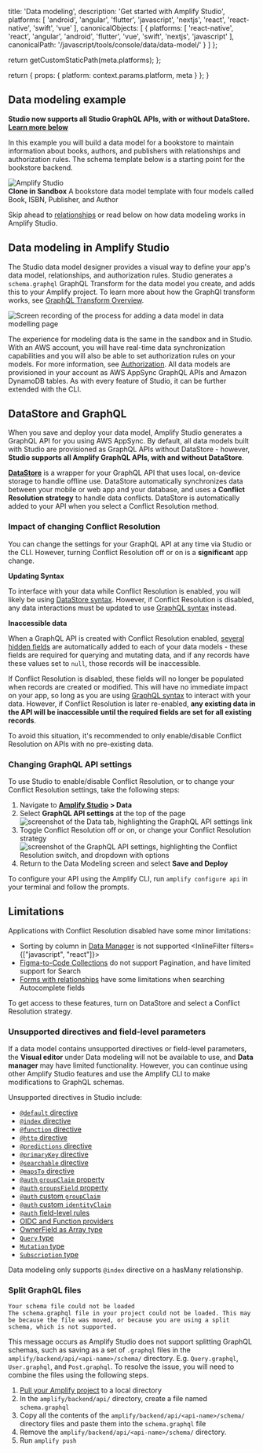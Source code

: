
  title: 'Data modeling',
  description: 'Get started with Amplify Studio',
  platforms: [
    'android',
    'angular',
    'flutter',
    'javascript',
    'nextjs',
    'react',
    'react-native',
    'swift',
    'vue'
  ],
  canonicalObjects: [
    {
      platforms: [
        'react-native',
        'react',
        'angular',
        'android',
        'flutter',
        'vue',
        'swift',
        'nextjs',
        'javascript'
      ],
      canonicalPath: '/javascript/tools/console/data/data-model/'
    }
  ]
};

  return getCustomStaticPath(meta.platforms);
};

  return {
    props: {
      platform: context.params.platform,
      meta
    }
  };
}

## Data modeling example

<Callout info>

**Studio now supports all Studio GraphQL APIs, with or without DataStore. [Learn more below](#datastore-and-graphql)**

</Callout>

In this example you will build a data model for a bookstore to maintain information about books, authors, and publishers with relationships and authorization rules. The schema template below is a starting point for the bookstore backend.

<ExternalLinkButton href="https://sandbox.amplifyapp.com/schema-design/8771638b-a00a-4a1d-af23-26913967cc5f/clone">
  <img alt="Amplify Studio" src="/images/console/adminui.svg" />
  <div>
    <strong>Clone in Sandbox</strong> A bookstore data model template with four
    models called Book, ISBN, Publisher, and Author
  </div>
</ExternalLinkButton>

Skip ahead to [relationships](/[platform]/tools/console/data/relationships/) or read below on how data modeling works in Amplify Studio.

## Data modeling in Amplify Studio

The Studio data model designer provides a visual way to define your app's data model, relationships, and authorization rules. Studio generates a `schema.graphql` GraphQL Transform for the data model you create, and adds this to your Amplify project. To learn more about how the GraphQl transform works, see [GraphQL Transform Overview](/[platform]/tools/cli-legacy/overview/).

![Screen recording of the process for adding a data model in data modelling page](/images/console/datamodel.gif)

The experience for modeling data is the same in the sandbox and in Studio. With an AWS account, you will have real-time data synchronization capabilities and you will also be able to set authorization rules on your models. For more information, see [Authorization](/[platform]/tools/console/authz/). All data models are provisioned in your account as AWS AppSync GraphQL APIs and Amazon DynamoDB tables. As with every feature of Studio, it can be further extended with the CLI.

## DataStore and GraphQL

When you save and deploy your data model, Amplify Studio generates a GraphQL API for you using AWS AppSync. By default, all data models built with Studio are provisioned as GraphQL APIs without DataStore - however, **Studio supports all Amplify GraphQL APIs, with and without DataStore**.

**[DataStore](/[platform]/build-a-backend/more-features/datastore/set-up-datastore/)** is a wrapper for your GraphQL API that uses local, on-device storage to handle offline use. DataStore automatically synchronizes data between your mobile or web app and your database, and uses a **Conflict Resolution strategy** to handle data conflicts. DataStore is automatically added to your API when you select a Conflict Resolution method.

### Impact of changing Conflict Resolution

You can change the settings for your GraphQL API at any time via Studio or the CLI. However, turning Conflict Resolution off or on is a **significant** app change.

**Updating Syntax**

To interface with your data while Conflict Resolution is enabled, you will likely be using [DataStore syntax](/[platform]/build-a-backend/more-features/datastore/manipulate-data/). However, if Conflict Resolution is disabled, any data interactions must be updated to use [GraphQL syntax](/[platform]/build-a-backend/graphqlapi/mutate-data/) instead.

**Inaccessible data**

When a GraphQL API is created with Conflict Resolution enabled, [several hidden fields](/[platform]/build-a-backend/more-features/datastore/how-it-works/#conflict-resolution) are automatically added to each of your data models - these fields are required for querying and mutating data, and if any records have these values set to `null`, those records will be inaccessible.

If Conflict Resolution is disabled, these fields will no longer be populated when records are created or modified. This will have no immediate impact on your app, so long as you are using [GraphQL syntax](/[platform]/build-a-backend/graphqlapi/mutate-data/) to interact with your data. However, if Conflict Resolution is later re-enabled, **any existing data in the API will be inaccessible until the required fields are set for all existing records**.

To avoid this situation, it's recommended to only enable/disable Conflict Resolution on APIs with no pre-existing data.

### Changing GraphQL API settings

To use Studio to enable/disable Conflict Resolution, or to change your Conflict Resolution settings, take the following steps:

1. Navigate to **[Amplify Studio](/[platform]/tools/console/adminui/start/#log-into-the-amplify-console) > Data**
2. Select **GraphQL API settings** at the top of the page ![screenshot of the Data tab, highlighting the GraphQL API settings link](/images/console/conflict-resolution1.png)
3. Toggle Conflict Resolution off or on, or change your Conflict Resolution strategy ![screenshot of the GraphQL API settings, highlighting the Conflict Resolution switch, and dropdown with options](/images/console/conflict-resolution2.png)
4. Return to the Data Modeling screen and select **Save and Deploy**

To configure your API using the Amplify CLI, run `amplify configure api` in your terminal and follow the prompts.

## Limitations

Applications with Conflict Resolution disabled have some minor limitations:

- Sorting by column in [Data Manager](/[platform]/tools/console/data/content-management/) is not supported
<InlineFilter filters={["javascript", "react"]}>
- [Figma-to-Code Collections](/[platform]/build-ui/uibuilder/collections/) do not support Pagination, and have limited support for Search
- [Forms with relationships](/[platform]/build-ui/formbuilder/special-inputs/) have some limitations when searching Autocomplete fields
</InlineFilter>

To get access to these features, turn on DataStore and select a Conflict Resolution strategy.

### Unsupported directives and field-level parameters

If a data model contains unsupported directives or field-level parameters, the **Visual editor** under Data modeling will not be available to use, and **Data manager** may have limited functionality. However, you can continue using other Amplify Studio features and use the Amplify CLI to make modifications to GraphQL schemas.

Unsupported directives in Studio include:

- [`@default` directive](/[platform]/build-a-backend/graphqlapi/data-modeling/#assign-default-values-for-fields)
- [`@index` directive](/[platform]/build-a-backend/graphqlapi/data-modeling/#configure-a-secondary-index)
- [`@function` directive](/[platform]/build-a-backend/graphqlapi/custom-business-logic/#lambda-function-resolver)
- [`@http` directive](/[platform]/build-a-backend/graphqlapi/custom-business-logic/#http-resolver)
- [`@predictions` directive](/[platform]/build-a-backend/graphqlapi/connect-machine-learning-services/)
- [`@primaryKey` directive](/[platform]/build-a-backend/graphqlapi/data-modeling/#configure-a-primary-key)
- [`@searchable` directive](/[platform]/build-a-backend/graphqlapi/search-and-result-aggregations/)
- [`@mapsTo` directive](/[platform]/build-a-backend/graphqlapi/schema-evolution/)
- [`@auth` `groupClaim` property](/[platform]/build-a-backend/graphqlapi/customize-authorization-rules/#user-group-based-data-access)
- [`@auth` `groupsField` property](/[platform]/build-a-backend/graphqlapi/customize-authorization-rules/#field-level-authorization-rules)
- [`@auth` custom `groupClaim`](/[platform]/build-a-backend/graphqlapi/customize-authorization-rules/#configure-custom-identity-and-group-claims)
- [`@auth` custom `identityClaim`](/[platform]/build-a-backend/graphqlapi/customize-authorization-rules/#configure-custom-identity-and-group-claims)
- [`@auth` field-level rules](/[platform]/build-a-backend/graphqlapi/customize-authorization-rules/#field-level-authorization-rules)
- [OIDC and Function providers](/[platform]/build-a-backend/graphqlapi/customize-authorization-rules/#using-oidc-authorization-provider)
- [OwnerField as Array type](/[platform]/build-a-backend/graphqlapi/customize-authorization-rules/#multi-user-data-access)
- [`Query` type](/[platform]/build-a-backend/graphqlapi/custom-business-logic/#create-a-custom-query-or-mutation)
- [`Mutation` type](/[platform]/build-a-backend/graphqlapi/custom-business-logic/#create-a-custom-query-or-mutation)
- [`Subscription` type](/[platform]/build-a-backend/graphqlapi/custom-business-logic/#create-a-custom-query-or-mutation)

<Callout>

Data modeling only supports `@index` directive on a hasMany relationship.

</Callout>

### Split GraphQL files

```console
Your schema file could not be loaded
The schema.graphql file in your project could not be loaded. This may be because the file was moved, or because you are using a split schema, which is not supported.
```

This message occurs as Amplify Studio does not support splitting GraphQL schemas, such as saving as a set of `.graphql` files in the `amplify/backend/api/<api-name>/schema/` directory. E.g. `Query.graphql`, `User.graphql`, and `Post.graphql`. To resolve the issue, you will need to combine the files using the following steps.

1. [Pull your Amplify project](/[platform]/tools/console/adminui/extend-cli/#to-configure-the-amplify-cli-for-use-without-an-aws-account) to a local directory
2. In the `amplify/backend/api/` directory, create a file named `schema.graphql`
3. Copy all the contents of the `amplify/backend/api/<api-name>/schema/` directory files and paste them into the `schema.graphql` file
4. Remove the `amplify/backend/api/<api-name>/schema/` directory.
5. Run `amplify push`
